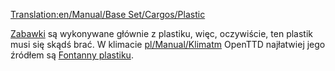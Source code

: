 [[Translation:en/Manual/Base Set/Cargos/Plastic]]

{{pl/Manual/Base Set/Cargos/Ładunek|name=Plastik
|image=en/Manual/Base Set/PlasticFountains.png
|produced=[[pl/Manual/Base Set/Industries/Fontanny plastiku|Fontanny plastiku]]
|accepted=[[pl/Manual/Base Set/Industries/Fabryka zabawek|Fabryka zabawek]]
}}

[[pl/Manual/Base Set/Cargos/Zabawki|Zabawki]] są wykonywane głównie z plastiku, więc, oczywiście, ten plastik musi się skądś brać. W klimacie [[pl/Manual/Klimat]]m OpenTTD najłatwiej jego źródłem są [[pl/Manual/Base Set/Industries/Fontanny plastiku|Fontanny plastiku]].

{{pl/Manual/Navbox Ładunek}}